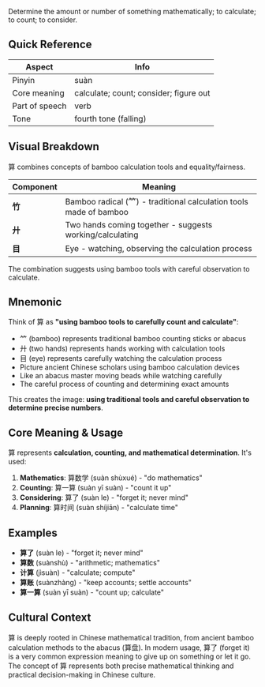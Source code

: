 Determine the amount or number of something mathematically; to calculate; to count; to consider.

## Quick Reference

| Aspect         | Info                                   |
| -------------- | -------------------------------------- |
| Pinyin         | suàn                                   |
| Core meaning   | calculate; count; consider; figure out |
| Part of speech | verb                                   |
| Tone           | fourth tone (falling)                  |

## Visual Breakdown

算 combines concepts of bamboo calculation tools and equality/fairness.

| Component | Meaning                                                            |
| --------- | ------------------------------------------------------------------ |
| **竹**    | Bamboo radical (⺮) - traditional calculation tools made of bamboo |
| **廾**    | Two hands coming together - suggests working/calculating           |
| **目**    | Eye - watching, observing the calculation process                  |

The combination suggests using bamboo tools with careful observation to calculate.

## Mnemonic

Think of 算 as **"using bamboo tools to carefully count and calculate"**:

- ⺮ (bamboo) represents traditional bamboo counting sticks or abacus
- 廾 (two hands) represents hands working with calculation tools
- 目 (eye) represents carefully watching the calculation process
- Picture ancient Chinese scholars using bamboo calculation devices
- Like an abacus master moving beads while watching carefully
- The careful process of counting and determining exact amounts

This creates the image: **using traditional tools and careful observation to determine precise
numbers**.

## Core Meaning & Usage

算 represents **calculation, counting, and mathematical determination**. It's used:

1. **Mathematics**: 算数学 (suàn shùxué) - "do mathematics"
2. **Counting**: 算一算 (suàn yī suàn) - "count it up"
3. **Considering**: 算了 (suàn le) - "forget it; never mind"
4. **Planning**: 算时间 (suàn shíjiān) - "calculate time"

## Examples

- **算了** (suàn le) - "forget it; never mind"
- **算数** (suànshù) - "arithmetic; mathematics"
- **计算** (jìsuàn) - "calculate; compute"
- **算账** (suànzhàng) - "keep accounts; settle accounts"
- **算一算** (suàn yī suàn) - "count up; calculate"

## Cultural Context

算 is deeply rooted in Chinese mathematical tradition, from ancient bamboo calculation methods to
the abacus (算盘). In modern usage, 算了 (forget it) is a very common expression meaning to give up
on something or let it go. The concept of 算 represents both precise mathematical thinking and
practical decision-making in Chinese culture.

